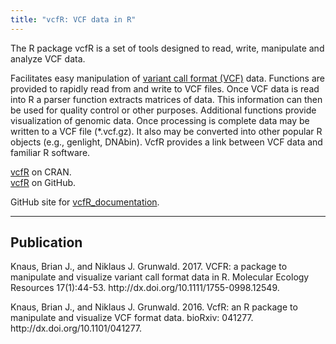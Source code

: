 ```yaml
---
title: "vcfR: VCF data in R"
---
```


The R package vcfR is a set of tools designed to read, write, manipulate and analyze VCF data.


Facilitates easy manipulation of [variant call format (VCF)](https://github.com/samtools/hts-specs) data. Functions are provided to rapidly read from and write to VCF files. Once VCF data is read into R a parser function extracts matrices of data. This information can then be used for quality control or other purposes. Additional functions provide visualization of genomic data. Once processing is complete data may be written to a VCF file (*.vcf.gz). It also may be converted into other popular R objects (e.g., genlight, DNAbin). VcfR provides a link between VCF data and familiar R software.


[vcfR](https://CRAN.R-project.org/package=vcfR) on CRAN.    
[vcfR](https://github.com/knausb/vcfR) on GitHub.


GitHub site for [vcfR_documentation](https://github.com/knausb/vcfR_documentation).


*****

## Publication

Knaus, Brian J., and Niklaus J. Grunwald. 2017. VCFR: a package to manipulate and visualize variant call format data in R. Molecular Ecology Resources 17(1):44-53. http://dx.doi.org/10.1111/1755-0998.12549.

Knaus, Brian J., and Niklaus J. Grunwald. 2016. VcfR: an R package to manipulate and visualize VCF format data. bioRxiv: 041277. http://dx.doi.org/10.1101/041277.

